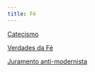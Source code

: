 ```yaml
---
title: Fé
---
```


[Catecismo](/fe/catecismo)

[Verdades da Fé](/fe/verdades)

[Juramento anti-modernista](/fe/juramento)
